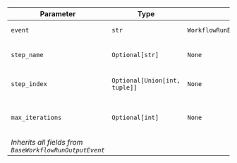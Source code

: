 | Parameter | Type | Default | Description |
|-----------|------|---------|-------------|
| `event` | `str` | `WorkflowRunEvent.loop_execution_started.value` | Event type identifier |
| `step_name` | `Optional[str]` | `None` | Name of the loop step |
| `step_index` | `Optional[Union[int, tuple]]` | `None` | Index or position of the loop |
| `max_iterations` | `Optional[int]` | `None` | Maximum number of iterations allowed |
| *Inherits all fields from `BaseWorkflowRunOutputEvent`* |